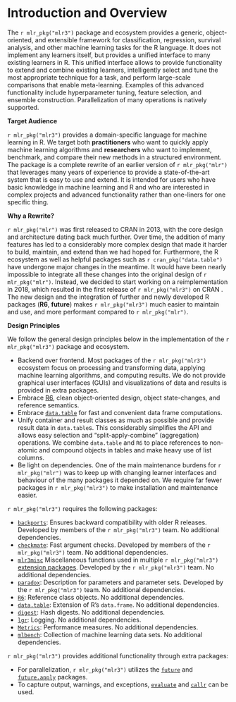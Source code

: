 # Introduction and Overview

The `r mlr_pkg("mlr3")` package and ecosystem provides a generic, object-oriented, and extensible framework for classification, regression, survival analysis, and other machine learning tasks for the R language.
It does not implement any learners itself, but provides a unified interface to many existing learners in R.
This unified interface allows to provide functionality to extend and combine existing learners, intelligently select and tune the most appropriate technique for a task, and perform large-scale comparisons that enable meta-learning.
Examples of this advanced functionality include hyperparameter tuning, feature selection, and ensemble construction. Parallelization of many operations is natively supported.

**Target Audience**

`r mlr_pkg("mlr3")` provides a domain-specific language for machine learning in R.
We target both **practitioners** who want to quickly apply machine learning algorithms and **researchers** who want to implement, benchmark, and compare their new methods in a structured environment.
The package is a complete rewrite of an earlier version of `r mlr_pkg("mlr")` that leverages many years of experience to provide a state-of-the-art system that is easy to use and extend.
It is intended for users who have basic knowledge in machine learning and R and who are interested in complex projects and advanced functionality rather than one-liners for one specific thing.

**Why a Rewrite?**

`r mlr_pkg("mlr")` was first released to CRAN in 2013, with the core design and architecture dating back much further.
Over time, the addition of many features has led to a considerably more complex design that made it harder to build, maintain, and extend than we had hoped for.
Furthermore, the R ecosystem as well as helpful packages such as `r cran_pkg("data.table")` have undergone major changes in the meantime.
It would have been nearly impossible to integrate all these changes into the original design of `r mlr_pkg("mlr")`.
Instead, we decided to start working on a reimplementation in 2018, which resulted in the first release of `r mlr_pkg("mlr3")` on CRAN .
The new design and the integration of further and newly developed R packages (**R6**, **future**) makes `r mlr_pkg("mlr3")` much easier to maintain and use, and more performant compared to `r mlr_pkg("mlr")`.

**Design Principles**

We follow the general design principles below in the implementation of the `r mlr_pkg("mlr3")` package and ecosystem.

* Backend over frontend.
  Most packages of the `r mlr_pkg("mlr3")` ecosystem focus on processing and transforming data, applying machine learning algorithms, and computing results.
  We do not provide graphical user interfaces (GUIs) and visualizations of data and results is provided in extra packages.
* Embrace [R6](https://cran.r-project.org/package=R6), clean object-oriented design, object state-changes, and reference semantics.
* Embrace [`data.table`](https://cran.r-project.org/package=data.table) for fast and convenient data frame computations.
* Unify container and result classes as much as possible and provide result data in `data.table`s.
    This considerably simplifies the API and allows easy selection and "split-apply-combine" (aggregation) operations.
    We combine `data.table` and `R6` to place references to non-atomic and compound objects in tables and make heavy use of list columns.
* Be light on dependencies.
  One of the main maintenance burdens for `r mlr_pkg("mlr")` was to keep up with changing learner interfaces and behaviour of the many packages it depended on.
  We require far fewer packages in `r mlr_pkg("mlr3")` to make installation and maintenance easier.

`r mlr_pkg("mlr3")` requires the following packages:

- [`backports`](https://cran.r-project.org/package=backports): Ensures backward compatibility with older R releases.
    Developed by members of the `r mlr_pkg("mlr3")` team.
    No additional dependencies.
- [`checkmate`](https://cran.r-project.org/package=checkmate): Fast argument checks.
    Developed by members of the `r mlr_pkg("mlr3")` team.
    No additional dependencies.
- [`mlr3misc`](https://github.com/mlr-org/mlr3misc) Miscellaneous functions used in multiple `r mlr_pkg("mlr3")` [extension packages](https://github.com/mlr-org/mlr3/wiki/Extension-Packages).
    Developed by the `r mlr_pkg("mlr3")` team.
    No additional dependencies.
- [`paradox`](https://github.com/mlr-org/paradox): Description for parameters and parameter sets.
    Developed by the `r mlr_pkg("mlr3")` team.
    No additional dependencies.
- [`R6`](https://cran.r-project.org/package=R6): Reference class objects.
    No additional dependencies.
- [`data.table`](https://cran.r-project.org/package=data.table): Extension of R's `data.frame`.
    No additional dependencies.
- [`digest`](https://cran.r-project.org/package=digest): Hash digests.
    No additional dependencies.
- [`lgr`](https://github.com/s-fleck/lgr): Logging.
    No additional dependencies.
- [`Metrics`](https://cran.r-project.org/package=Metrics): Performance measures.
    No additional dependencies.
- [`mlbench`](https://cran.r-project.org/package=mlbench): Collection of machine learning data sets.
    No additional dependencies.

`r mlr_pkg("mlr3")` provides additional functionality through extra packages:

- For parallelization, `r mlr_pkg("mlr3")` utilizes the [`future`](https://cran.r-project.org/package=future) and [`future.apply`](https://cran.r-project.org/package=future.apply) packages.
- To capture output, warnings, and exceptions, [`evaluate`](https://cran.r-project.org/package=evaluate) and [`callr`](https://cran.r-project.org/package=callr) can be used.
